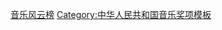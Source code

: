 {{Navbox
|name = 音樂風雲榜
|title = [[音乐风云榜年度盛典]]
|style = width:100%
| listclass  = hlist
|group1 = 历届
|list1 = 

* [[音乐风云榜首届颁奖盛典|第1届]]
* [[第二届音乐风云榜颁奖盛典|第2届]]
* [[第三届音乐风云榜颁奖盛典|第3届]]
* [[第四届音乐风云榜颁奖盛典|第4届]]
* [[第五届音乐风云榜颁奖盛典|第5届]]
* [[第六届音乐风云榜颁奖盛典|第6届]]
* [[第七届音乐风云榜颁奖盛典|第7届]]
* [[第八届音乐风云榜年度盛典|第8届]]
* [[第九届音乐风云榜年度盛典|第9届]]
* [[音乐风云榜十年盛典|第10届]]
* [[第十一届音乐风云榜年度盛典|第11届]]
* [[第十二届音乐风云榜年度盛典|第12届]]
* [[第十三届音乐风云榜年度盛典|第13届]]
* [[第十四届音乐风云榜年度盛典|第14届]]
* [[第十五届音乐风云榜年度盛典|第15届]]
* [[第十六届音乐风云榜年度盛典|第16届]]
* [[第十七届音乐风云榜年度盛典|第17届]]
}}<noinclude>
[[Category:音乐风云榜|音乐风云榜]]
[[Category:中华人民共和国音乐奖项模板]]
</noinclude>